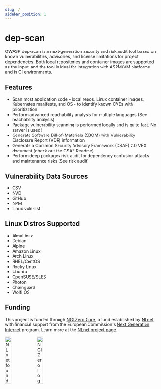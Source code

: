 ```yaml
---
slug: /
sidebar_position: 1
---
```


# dep-scan

OWASP dep-scan is a next-generation security and risk audit tool based on known vulnerabilities, advisories, and license limitations for project dependencies. Both local repositories and container images are supported as the input, and the tool is ideal for integration with ASPM/VM platforms and in CI environments.

## Features

- Scan most application code - local repos, Linux container images, Kubernetes manifests, and OS - to identify known CVEs with prioritization
- Perform advanced reachability analysis for multiple languages (See reachability analysis)
- Package vulnerability scanning is performed locally and is quite fast. No server is used!
- Generate Software Bill-of-Materials (SBOM) with Vulnerability Disclosure Report (VDR) information
- Generate a Common Security Advisory Framework (CSAF) 2.0 VEX document (check out the CSAF Readme)
- Perform deep packages risk audit for dependency confusion attacks and maintenance risks (See risk audit)

## Vulnerability Data Sources

- OSV
- NVD
- GitHub
- NPM
- Linux vuln-list

## Linux Distros Supported

- AlmaLinux
- Debian
- Alpine
- Amazon Linux
- Arch Linux
- RHEL/CentOS
- Rocky Linux
- Ubuntu
- OpenSUSE/SLES
- Photon
- Chainguard
- Wolfi OS

## Funding

This project is funded through [NGI Zero Core](https://nlnet.nl/core), a fund established by [NLnet](https://nlnet.nl) with financial support from the European Commission's [Next Generation Internet](https://ngi.eu) program. Learn more at the [NLnet project page](https://nlnet.nl/project/OWASP-dep-scan).

[<img src="https://nlnet.nl/logo/banner.png" alt="NLnet foundation logo" width="20%" />](https://nlnet.nl)
[<img src="https://nlnet.nl/image/logos/NGI0_tag.svg" alt="NGI Zero Logo" width="20%" />](https://nlnet.nl/core)
